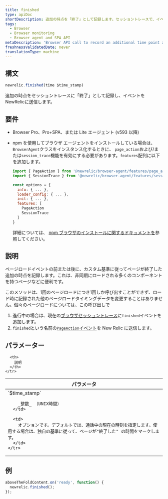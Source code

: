 ```yaml
---
title: finished
type: apiDoc
shortDescription: 追加の時点を「終了」として記録します。セッショントレースで、イベントをNewRelicに送信します。
tags:
  - Browser
  - Browser monitoring
  - Browser agent and SPA API
metaDescription: 'Browser API call to record an additional time point as a finished event in a browser session trace, and report it to New Relic.'
freshnessValidatedDate: never
translationType: machine
---
```


## 構文

```js
newrelic.finished(time $time_stamp)
```

追加の時点をセッショントレースに「終了」として記録し、イベントをNewRelicに送信します。

## 要件

* Browser Pro、Pro+SPA、または Lite エージェント (v593 以降)

* npm を使用してブラウザ エージェントをインストールしている場合は、 `BrowserAgent`クラスをインスタンス化するときに、 `page_action`および/または`session_trace`機能を有効にする必要があります。`features`配列に以下を追加します。

  ```js
  import { PageAction } from '@newrelic/browser-agent/features/page_action'
  import { SessionTrace } from '@newrelic/browser-agent/features/session_trace';

  const options = {
    info: { ... },
    loader_config: { ... },
    init: { ... },
    features: [
      PageAction
      SessionTrace
    ]
  }
  ```

  詳細については、 [npm ブラウザのインストールに関するドキュメントを](https://www.npmjs.com/package/@newrelic/browser-agent#new-relic-browser-agent)参照してください。

## 説明

ページロードイベントの前または後に、カスタム基準に従ってページが終了した追加の時点を記録します。これは、非同期にロードされる多くのコンポーネントを持つページなどに便利です。

このメソッドは、1回のページロードにつき1回しか呼び出すことができず、ロード時に記録された他のページロードタイミングデータを変更することはありません。個々のページロードについては、この呼び出しで

1. 進行中の場合は、現在の[ブラウザセッショントレース](/docs/browser/new-relic-browser/browser-pro-features/session-traces-exploring-webpages-life-cycle)に`finished`イベントを追加します。
2. `finished`という名前の[`PageAction`イベント](/docs/insights/explore-data/attributes/browser-default-attributes-insights#pageaction-list)を New Relic に送信します。

## パラメーター

<table>
  <thead>
    <tr>
      <th width="25%">
        パラメータ
      </th>

      <th>
        説明
      </th>
    </tr>
  </thead>

  <tbody>
    <tr>
      <td>
        `$time_stamp`

        _整数_ （UNIX時間）
      </td>

      <td>
        オプションです。デフォルトでは、通話中の現在の時刻を指定します。使用する場合は、独自の基準に従って、ページが"終了した" の時間をマークします。
      </td>
    </tr>
  </tbody>
</table>

## 例

```js
aboveTheFoldContent.on('ready', function() {
  newrelic.finished();
});
```